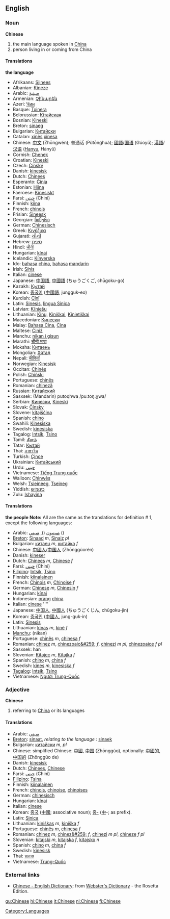 ==English==
=== Noun ===
'''Chinese'''
#the main language spoken in [[China]]
#person living in or coming from China
====Translations====
'''the language'''
*Afrikaans: [[Sjinees]]
*Albanian: [[Kineze]]
*Arabic: [[صينية]]
*Armenian: [[Չինարեն]]
*Azeri: [[Чин]]
*Basque: [[Txinera]]
*Belorussian: [[Кітайская]]
*Bosnian: [[Kineski]]
*Breton: [[sinaeg]] {{m}}
*Bulgarian: [[Китайски]]
*Catalan: [[xinès]] {{m}} [[xinesa]] {{f}}
*Chinese: [[中文]] (Zhōngwén); 普通话 (Pǔtōnghuà); [[國語]]/[[国语]] (Gúoyŭ); [[漢語]]/[[汉语]] ([[Hanyu]], Hànyŭ)
*Cornish: [[Chenek]]
*Croatian: [[Kineski]]
*Czech: [[Čínský]]
*Danish: [[kinesisk]]
*Dutch: [[Chinees]] {{n}}
*Esperanto: [[Ĉinia]]
*Estonian: [[Hiina]]
*Faeroese: [[Kinesiskt]]
*Farsi: [[چيني]] (Chini)
*Finnish: [[kiina]]
*French: [[chinois]] {{m}}
*Frisian: [[Sineesk]]
*Georgian: [[ჩინური]]
*German: [[Chinesisch]] {{n}}
*Greek: [[Κινέζικα]]
*Gujarati: [[ચીની]]
*Hebrew: [[סינית]]
*Hindi: [[चीनी]]
*Hungarian: [[kínai]]
*Icelandic: [[Kínverska]]
*Ido: [[bahasa]] [[china]], [[bahasa]] [[mandarin]]
*Irish: [[Sínis]]
*Italian: [[cinese]]
*Japanese: [[中国語]], [[中國語]] (ちゅうごくご, chūgoku-go)
*Kazakh: [[Қытай]]
*Korean: [[중국어]] ([[中國語]], jungguk-eo)
*Kurdish: [[Çînî]]
*Latin: [[Sinesis]], [[lingua Sinica]]
*Latvian: [[Ķīniešu]]
*Lithuanian: [[Kinų]], [[Kiniškai]], [[Kinietiškai]]
*Macedonian: [[Кинески]]
*Malay: [[Bahasa Cina]], [[Cina]]
*Maltese: [[Ċiniż]]
*Manchu: [[nikan i gisun]]
*Marathi: [[चीनी भाषा]]
*Moksha: [[Китаень]]
*Mongolian: [[Хятад]]
*Nepali: [[चीनियाँ]]
*Norwegian: [[Kinesisk]]
*Occitan: [[Chinès]]
*Polish: [[Chiński]]
*Portuguese: [[chinês]]
*Romanian: [[chineză]]
*Russian: [[Китайский]]
*Sasxsek: (Mandarin) putoqhwa  /pu.toŋ.χwa/
*Serbian: [[Кинески]], [[Kineski]]
*Slovak: [[Čínsky]]
*Slovene: [[kitajščina]] {{f}}
*Spanish: [[chino]]
*Swahili: [[Kinesiska]]
*Swedish: [[kinesiska]]
*Tagalog: [[Intsík]], [[Tsino]]
*Tamil: [[சீனம்]]
*Tatar: [[Кытай]]
*Thai: [[ภาษาจีน]]
*Turkish: [[Çince]]
*Ukrainian: [[Китайський]]
*Urdu: [[چيني]]
*Vietnamese: [[Tiếng Trung quốc]]
*Walloon: [[Chinwès]]
*Welsh: [[Tsieineeg]], [[Tseineg]]
*Yiddish: [[כינעזיש]]
*Zulu: [[Ishayina]]

====Translations====
'''the people'''
'''Note:''' All are the same as the translations for definition # 1, except the following languages:
*Arabic: [[صينيون]]  (), [[صيني]]  ()
*[[Breton]]: [[Sinaad]] ''m'', [[Sinaiz]] ''pl''
*Bulgarian: [[китаец]] ''m'', [[китайка]] ''f''
*Chinese: [[中國人]]/[[中国人]] (Zhōnggúorén)
*Danish: [[kineser]]
*Dutch: [[Chinees]] ''m'', [[Chinese]] ''f''
*Farsi: [[چيني]] (Chini)
*[[Filipino]]: [[Intsik]], [[Tsino]]
*Finnish: [[kiinalainen]]
*French: [[Chinois]] ''m'', [[Chinoise]] ''f''
*German: [[Chinese]] ''m'', [[Chinesin]] ''f''
*Hungarian: [[kínai]]
*Indonesian: [[orang]] [[china]]
*Italian: [[cinese]] ''''
*Japanese: [[中国人]], [[中國人]] (ちゅうごくじん, chūgoku-jin)
*Korean: [[중국인]] ([[中國人]], jung-guk-in)
*Latin: [[Sinesis]]
*Lithuanian: [[kinas]] ''m'', [[kinė]] ''f''
*[[Manchu]]: (nikan)
*Portuguese: [[chinês]] ''m'', [[chinesa]] ''f''
*Romanian: [[chinez]] ''m'', [[chinezoaic&#259;]] ''f'', [[chinezi]] ''m pl'', [[chinezoaice]] ''f pl''
*Sasxsek: han
*Slovenian: [[Kitajec]] ''m'', [[Kitajka]] ''f''
*Spanish: [[chino]] ''m'', [[china]] ''f''
*Swedish: [[kines]] ''m'', [[kinesiska]] ''f''
*[[Tagalog]]: [[Intsik]], [[Tsino]]
*Vietnamese: [[Người Trung-Quốc]]

=== Adjective ===
'''Chinese'''
#referring to [[China]] or its languages
====Translations====
*Arabic: [[صيني]]
*[[Breton]]: [[sinaat]], ''relating to the language :'' [[sinaek]]
*Bulgarian: [[китайски]] ''m'', ''pl''
*Chinese: simplified Chinese: [[中國]], [[中国]] (Zhōnggúo), optionally: [[中國的]], [[中国的]] (Zhōnggúo de)
*Danish: [[kinesisk]]
*Dutch: [[Chinees]], [[Chinese]]
*Farsi: [[چيني]] (Chini)
*[[Filipino]]: [[Tsina]]
*Finnish: [[kiinalainen]]
*French: [[chinois]], [[chinoise]], [[chinoises]]
*German: [[chinesisch]]
*Hungarian: [[kínai]]
*Italian: [[cinese]]
*Korean: [[중국]] ([[中國]]; associative noun); [[중-]] ([[中]]-; as prefix).
*Latin: [[Sinica]]
*Lithuanian: [[kiniškas]] ''m'', [[kiniška]] ''f''
*Portuguese: [[chinês]] ''m'', [[chinesa]] ''f''
*Romanian: [[chinez]] ''m'', [[chinez&#259;]] ''f'', [[chinezi]] ''m pl'', [[chineze]] ''f pl''
*Slovenian: [[kitajski]] ''m'', [[kitajska]] ''f'', [[kitajsko]] ''n''
*Spanish: [[chino]] ''m'', [[china]] ''f''
*Swedish: [[kinesisk]]
*Thai: [[หมวย]]
*Vietnamese: [[Trung-Quốc]]

=== External links===
{{interwiktionary|code=zh}}
*[http://www.websters-online-dictionary.org/definition/Chinese-english/ Chinese - English Dictionary]: from [http://www.websters-online-dictionary.org/ Webster's Dictionary] - the Rosetta Edition.
{{Wikipedia}}
[[gu:Chinese]]
[[hi:Chinese]]
[[it:Chinese]]
[[nl:Chinese]]
[[fi:Chinese]]
[[Category:Languages]]
